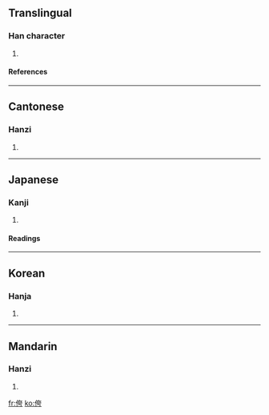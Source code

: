 {{see|誇}}

==Translingual==
===Han character===
{{Han char|rn=9|rad=人|as=06|sn=8|four=2422<sub>7</sub>|canj=人大一尸 (OKMS)}}
# {{defn|Han|sort=人06}}
====References====
{{Han ref|kx=0101.220|dkj=00585|dj=0215.030|hdz=10146.070|uh=4F89|ud=20361|bh=CBBA|bd=52154}}
----
==Cantonese==
===Hanzi===
{{yue-hanzi|jyut=|y=kwa2}}
# {{defn|Cantonese}}
----
==Japanese==
===Kanji===
{{ja-kanji|grade=|rs=人06}}
# {{defn|Japanese}} 
====Readings====
{{ja-readings|on=[[か]] (ka), [[け]] (ke), [[あ]] (a)|kun=[[おごる]] (ogoru), [[ほこる]] (hokoru)}}
----
==Korean==
===Hanja===
{{ko-hanja|hangeul=과|rv=gwa|mr=kwa}}
# {{defn|Korean}}
----
==Mandarin==
===Hanzi===
{{cmn-hanzi|pin=[[kuā]] ([[kua1]])|wg=k'ua<sup>1</sup>}}
# {{defn|Mandarin}}

[[fr:侉]]
[[ko:侉]]